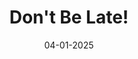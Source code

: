 ---
title: "Don't Be Late!"
description: "Track friends' delays. Quickly log delays, add reasons, and see trends over time."
image: "/projects/dont_be_late/dbl-header.jpeg"
appUrl: "https://apps.apple.com/de/app/dont-be-late/id6744000880"
date: "04-01-2025"
overview: "Don't Be Late! is an easy way to track punctuality – whether you're trying to be on time more often or just keeping tabs on which of your friends is always running late. Quickly log delays, add reasons, and see trends over time. No clutter, no complications – just an easy way to stay on top of time."
approach: "This app is built using 100% SwiftUI. I used SwiftData for Data Management and SwiftUI for building the views, which allowed me to build a very performant and accessible app."
images:
  - "/projects/dont_be_late/dbl-showcase-1.jpeg"
  - "/projects/dont_be_late/dbl-showcase-2.jpeg"
  - "/projects/dont_be_late/dbl-showcase-3.jpeg"
  - "/projects/dont_be_late/dbl-showcase-4.jpeg"
---